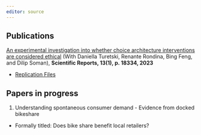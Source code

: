 ```yaml
---
editor: source
---
```


## Publications

[An experimental investigation into whether choice architecture interventions are considered ethical](https://www.nature.com/articles/s41598-023-44604-7) (With Daniella Turetski, Renante Rondina, Bing Feng, and Dilip Soman), **Scientific Reports, 13(1), p. 18334, 2023**

  - [Replication Files](https://github.com/jjhutchi/CAEthics)

<!-- ## Past work -->

<!-- - Does bike share benefit local retailers? --> 
<!--   - Second year Ph.D. paper -->
<!-- - The impact of easing stay at home orders on US businesses during the COVID-19 pandemic -->
<!--   - M.A. Economics Summer Paper, [draft](pdf/sah-removal-covid.pdf) -->
<!-- - Does Yelp impact where we choose to eat?  -->
<!--   - Undergraduate Thesis, [draft](pdf/SFU-Yelp-thesis.pdf), [poster](pdf/SFU-Yelp-poster.pdf) -->

## Papers in progress 

1. Understanding spontaneous consumer demand - Evidence from docked
bikeshare 
  - Formally titled: Does bike share benefit local retailers? 

<!-- Conference presentations: ... -->

<!-- ## Papers I've contributed to -->

<!-- - [Do Virtue Signals Signal Virtue?](https://deivisangeli.github.io/assets/pdfs/AngeliLoweTheVillageTeam_VirtueSignals.pdf) (Matt Lowe, Deivis Angeli, and the Village Team) -->
<!--   - Pre-doctoral research assistant for Matt Lowe. I assisted in collecting Twitter data -->
<!-- and classifying sentiment and messaging in tweets. -->
<!-- - [Friends with Health Benefits: A Field Experiment](https://pubsonline-informs-org.myaccess.library.utoronto.ca/doi/full/10.1287/mnsc.2022.01401) (Rachel Gershon, Cynthia Cryder, and Katherine L. Milkman) -->
<!--   - Research Assistant for Rachel Gershon. I assisted in running regression analysis, and preparing visualizations. -->
<!-- - R\&R at Management Science -->
<!-- - [https://www.patrickbaylis.com/pdf/climate-migration.pdf](https://www.patrickbaylis.com/pdf/climate-migration.pdf) -->
<!--   - Pre-doctoral research assistant for Patrick Balyis.  -->
